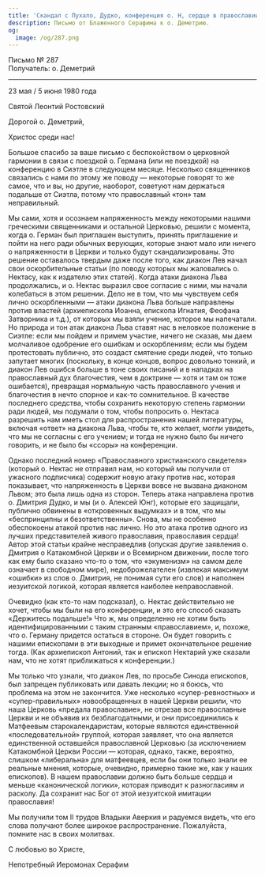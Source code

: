 ```yaml
---
title: 'Скандал с Пухало, Дудко, конференция о. Н, сердце в православии'
description: Письмо от Блаженного Серафима к о. Деметрию.
og:
  image: /og/287.png
---
```


<div style={{textAlign:'right', fontFamily:'monospace'}}>Письмо № 287</div>
<div style={{textAlign:'left', fontFamily:'monospace'}}>Получатель: о. Деметрий</div>

---

23 мая / 5 июня 1980 года

Святой Леонтий Ростовский

Дорогой о. Деметрий,

Христос среди нас!

Большое спасибо за ваше письмо с беспокойством о церковной гармонии в связи с поездкой о. Германа (или не поездкой) на конференцию в Сиэтле в следующем месяце. Несколько священников связались с нами по этому же поводу — некоторые говорят то же самое, что и вы, но другие, наоборот, советуют нам держаться подальше от Сиэтла, потому что православный «тон» там неправильный.

Мы сами, хотя и осознаем напряженность между некоторыми нашими греческими священниками и остальной Церковью, решили с момента, когда о. Герман был приглашен выступить, принять приглашение и пойти на него ради обычных верующих, которые знают мало или ничего о напряженности в Церкви и только будут скандализированы. Это решение оставалось твердым даже после того, как диакон Лев начал свои оскорбительные статьи (по поводу которых мы жаловались о. Нектасу, как к издателю этих статей). Когда атаки диакона Льва продолжались, и о. Нектас выразил свое согласие с ними, мы начали колебаться в этом решении. Дело не в том, что мы чувствуем себя лично оскорбленными — атаки диакона Льва больше направлены против властей (архиепископа Иоанна, епископа Игнатия, Феофана Затворника и т.д.), от которых мы взяли учение, которое мы напечатали. Но природа и тон атак диакона Льва ставят нас в неловкое положение в Сиэтле: если мы пойдем и примем участие, ничего не сказав, мы даем молчаливое одобрение его ошибкам и оскорблениям; если мы будем протестовать публично, это создаст смятение среди людей, что только запутает многих (поскольку, в конце концов, вопрос довольно тонкий, и диакон Лев ошибся больше в тоне своих писаний и в нападках на православный дух благочестия, чем в доктрине — хотя и там он тоже ошибается), превращая нормальную часть православного учения и благочестия в нечто спорное и как-то сомнительное. В качестве последнего средства, чтобы сохранить некоторую степень гармонии ради людей, мы подумали о том, чтобы попросить о. Нектаса разрешить нам иметь стол для распространения нашей литературы, включая «ответ» на диакона Льва, чтобы те, кто желает, могли увидеть, что мы не согласны с его учением; и тогда не нужно было бы ничего говорить, и не было бы «ссоры» на конференции.

Однако последний номер «Православного христианского свидетеля» (который о. Нектас не отправил нам, но который мы получили от ужасного подписчика) содержит новую атаку против нас, которая показывает, что напряженность в Церкви вовсе не вызвана диаконом Львом; это была лишь одна из сторон. Теперь атака направлена против о. Дмитрия Дудко, и мы (и о. Алексей Юнг), которые его защищали, публично обвинены в «откровенных выдумках» и в том, что мы «беспринципны и безответственны». Снова, мы не особенно обеспокоены атакой против нас лично. Но это атака против одного из лучших представителей живого православия, православия сердца! Автор этой статьи крайне несправедлив (опуская другие заявления о. Дмитрия о Катакомбной Церкви и о Всемирном движении, после того как ему было сказано что-то о том, что «экуменизм» на самом деле означает в свободном мире), недоброжелателен (извлекая максимум «ошибки» из слов о. Дмитрия, не понимая сути его слов) и наполнен иезуитской логикой, которая является наиболее неправославной.

Очевидно (как кто-то нам подсказал), о. Нектас действительно не хочет, чтобы мы были на его конференции, и это его способ сказать «Держитесь подальше!» Что ж, мы определенно не хотим быть идентифицированными с таким странным «православием», и, похоже, что о. Герману придется остаться в стороне. Он будет говорить с нашими епископами в эти выходные и примет окончательное решение тогда. (Как архиепископ Антоний, так и епископ Нектарий уже сказали нам, что не хотят приближаться к конференции.)

Мы только что узнали, что диакон Лев, по просьбе Синода епископов, был запрещен публиковать или давать лекции; но я боюсь, что проблема на этом не закончится. Уже несколько «супер-ревностных» и «супер-правильных» новообращенных в нашей Церкви решили, что наша Церковь «предала православие», не отрезав все православные Церкви и не объявив их безблагодатными, и они присоединились к Матфеевым старокалендаристам, которые являются единственной «последовательной» группой, которая заявляет, что она является единственной оставшейся православной Церковью (за исключением Катакомбной Церкви России — которая, однако, также, вероятно, слишком «либеральна» для матфеевцев, если бы они только знали ее реальные мнения, которые, очевидно, примерно такие же, как у наших епископов). В нашем православии должно быть больше сердца и меньше «канонической логики», которая приводит к разногласиям и расколу. Да сохранит нас Бог от этой иезуитской имитации православия!

Мы получили том II трудов Владыки Аверкия и радуемся видеть, что его слова получают более широкое распространение. Пожалуйста, помните нас в своих молитвах.

С любовью во Христе,

Непотребный Иеромонах Серафим